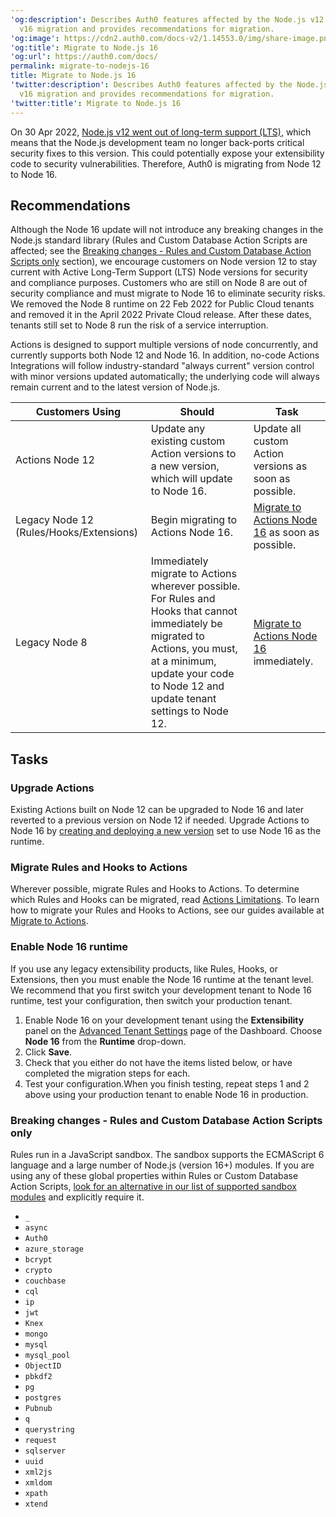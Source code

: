 ---
'og:description': Describes Auth0 features affected by the Node.js v12 to Node.js
  v16 migration and provides recommendations for migration.
'og:image': https://cdn2.auth0.com/docs-v2/1.14553.0/img/share-image.png
'og:title': Migrate to Node.js 16
'og:url': https://auth0.com/docs/
permalink: migrate-to-nodejs-16
title: Migrate to Node.js 16
'twitter:description': Describes Auth0 features affected by the Node.js v12 to Node.js
  v16 migration and provides recommendations for migration.
'twitter:title': Migrate to Node.js 16
---
On 30 Apr 2022, [Node.js v12 went out of long-term support (LTS)](https://github.com/nodejs/Release#release-schedule), which means that the Node.js development team no longer back-ports critical security fixes to this version. This could potentially expose your extensibility code to security vulnerabilities. Therefore, Auth0 is migrating from Node 12 to Node 16.

## Recommendations

Although the Node 16 update will not introduce any breaking changes in the Node.js standard library (Rules and Custom Database Action Scripts are affected; see the [Breaking changes - Rules and Custom Database Action Scripts only](#breaking-changes-rules-only) section), we encourage customers on Node version 12 to stay current with Active Long-Term Support (LTS) Node versions for security and compliance purposes. Customers who are still on Node 8 are out of security compliance and must migrate to Node 16 to eliminate security risks. We removed the Node 8 runtime on 22 Feb 2022 for Public Cloud tenants and removed it in the April 2022 Private Cloud release. After these dates, tenants still set to Node 8 run the risk of a service interruption.

Actions is designed to support multiple versions of node concurrently, and currently supports both Node 12 and Node 16. In addition, no-code Actions Integrations will follow industry-standard "always current" version control with minor versions updated automatically; the underlying code will always remain current and to the latest version of Node.js.

<table class="table"><thead>
<tr>
<th>Customers Using</th>
<th>Should</th>
<th>Task</th>
</tr>
</thead>
<tbody>
<tr>
<td>Actions Node 12</td>
<td>Update any existing custom Action versions to a new version, which will update to Node 16.</td>
<td>Update all custom Action versions as soon as possible.</td>
</tr>
<tr>
<td>Legacy Node 12 (Rules/Hooks/Extensions)</td>
<td>Begin migrating to Actions Node 16.</td>
<td><a href="/docs/customize/actions/migrate">Migrate to Actions Node 16</a> as soon as possible.</td>
</tr>
<tr>
<td>Legacy Node 8</td>
<td>Immediately migrate to Actions wherever possible. For Rules and Hooks that cannot immediately be migrated to Actions, you must, at a minimum, update your code to Node 12 and update tenant settings to Node 12.</td>
<td><a href="/docs/customize/actions/migrate">Migrate to Actions Node 16</a> immediately.</td>
</tr>
</tbody>
</table>

## Tasks

### Upgrade Actions

Existing Actions built on Node 12 can be upgraded to Node 16 and later reverted to a previous version on Node 12 if needed. Upgrade Actions to Node 16 by [creating and deploying a new version](/docs/customize/actions/manage-versions) set to use Node 16 as the runtime.

### Migrate Rules and Hooks to Actions

Wherever possible, migrate Rules and Hooks to Actions. To determine which Rules and Hooks can be migrated, read [Actions Limitations](/docs/customize/actions/limitations). To learn how to migrate your Rules and Hooks to Actions, see our guides available at [Migrate to Actions](/docs/customize/actions/migrate).

### Enable Node 16 runtime

If you use any legacy extensibility products, like Rules, Hooks, or Extensions, then you must enable the Node 16 runtime at the tenant level. We recommend that you first switch your development tenant to Node 16 runtime, test your configuration, then switch your production tenant.

1. Enable Node 16 on your development tenant using the **Extensibility** panel on the [Advanced Tenant Settings](https://manage.auth0.com/#/tenant/advanced) page of the Dashboard. Choose **Node 16** from the **Runtime** drop-down.
2. Click **Save**.
3. Check that you either do not have the items listed below, or have completed the migration steps for each.
4. Test your configuration.When you finish testing, repeat steps 1 and 2 above using your production tenant to enable Node 16 in production.

### Breaking changes - Rules and Custom Database Action Scripts only

Rules run in a JavaScript sandbox. The sandbox supports the ECMAScript 6 language and a large number of Node.js (version 16+) modules. If you are using any of these global properties within Rules or Custom Database Action Scripts, [look for an alternative in our list of supported sandbox modules](https://auth0-extensions.github.io/canirequire/) and explicitly require it.

* `_`
* `async`
* `Auth0`
* `azure_storage`
* `bcrypt`
* `crypto`
* `couchbase`
* `cql`
* `ip`
* `jwt`
* `Knex`
* `mongo`
* `mysql`
* `mysql_pool`
* `ObjectID`
* `pbkdf2`
* `pg`
* `postgres`
* `Pubnub`
* `q`
* `querystring`
* `request`
* `sqlserver`
* `uuid`
* `xml2js`
* `xmldom`
* `xpath`
* `xtend`